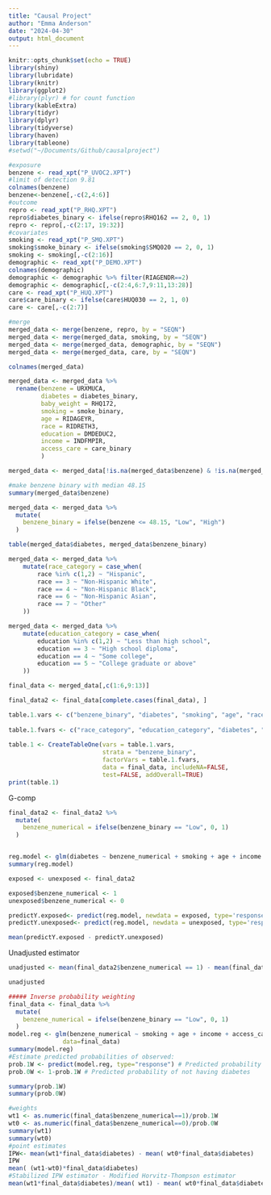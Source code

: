 ```yaml
---
title: "Causal Project"
author: "Emma Anderson"
date: "2024-04-30"
output: html_document
---
```


```r
knitr::opts_chunk$set(echo = TRUE)
library(shiny)
library(lubridate)
library(knitr)
library(ggplot2)
#library(plyr) # for count function
library(kableExtra)
library(tidyr)
library(dplyr)
library(tidyverse)
library(haven)
library(tableone)
#setwd("~/Documents/Github/causalproject")
```


```r
#exposure   
benzene <- read_xpt("P_UVOC2.XPT")
#limit of detection 9.81 
colnames(benzene)
benzene<-benzene[,-c(2,4:6)]
#outcome
repro <- read_xpt("P_RHQ.XPT")
repro$diabetes_binary <- ifelse(repro$RHQ162 == 2, 0, 1)
repro <- repro[,-c(2:17, 19:32)] 
#covariates
smoking <- read_xpt("P_SMQ.XPT")
smoking$smoke_binary <- ifelse(smoking$SMQ020 == 2, 0, 1)
smoking <- smoking[,-c(2:16)]
demographic <- read_xpt("P_DEMO.XPT")
colnames(demographic)
demographic <- demographic %>% filter(RIAGENDR==2)
demographic <- demographic[,-c(2:4,6:7,9:11,13:28)]
care <- read_xpt("P_HUQ.XPT")
care$care_binary <- ifelse(care$HUQ030 == 2, 1, 0)
care <- care[,-c(2:7)]
```

```r
#merge 
merged_data <- merge(benzene, repro, by = "SEQN")
merged_data <- merge(merged_data, smoking, by = "SEQN")
merged_data <- merge(merged_data, demographic, by = "SEQN")
merged_data <- merge(merged_data, care, by = "SEQN")

colnames(merged_data)

merged_data <- merged_data %>%
  rename(benzene = URXMUCA,
         diabetes = diabetes_binary, 
         baby_weight = RHQ172, 
         smoking = smoke_binary, 
         age = RIDAGEYR, 
         race = RIDRETH3, 
         education = DMDEDUC2, 
         income = INDFMPIR,
         access_care = care_binary
         )

merged_data <- merged_data[!is.na(merged_data$benzene) & !is.na(merged_data$diabetes), ]

#make benzene binary with median 48.15
summary(merged_data$benzene)

merged_data <- merged_data %>% 
  mutate(
    benzene_binary = ifelse(benzene <= 48.15, "Low", "High")
  )

table(merged_data$diabetes, merged_data$benzene_binary)


```

```r
merged_data <- merged_data %>% 
    mutate(race_category = case_when(
        race %in% c(1,2) ~ "Hispanic",
        race == 3 ~ "Non-Hispanic White",
        race == 4 ~ "Non-Hispanic Black",
        race == 6 ~ "Non-Hispanic Asian",
        race == 7 ~ "Other"
    ))

merged_data <- merged_data %>% 
    mutate(education_category = case_when(
        education %in% c(1,2) ~ "Less than high school",
        education == 3 ~ "High school diploma",
        education == 4 ~ "Some college",
        education == 5 ~ "College graduate or above"
    ))
```

```r
final_data <- merged_data[,c(1:6,9:13)]

final_data2 <- final_data[complete.cases(final_data), ]

```

```r
table.1.vars <- c("benzene_binary", "diabetes", "smoking", "age", "race_category", "education_category", "income", "access_care")
    
table.1.fvars <- c("race_category", "education_category", "diabetes", "smoking", "access_care")
    
table.1 <- CreateTableOne(vars = table.1.vars, 
                          strata = "benzene_binary",
                          factorVars = table.1.fvars,
                          data = final_data, includeNA=FALSE,
                          test=FALSE, addOverall=TRUE)
print(table.1)
```
G-comp
```r
final_data2 <- final_data2 %>% 
  mutate(
    benzene_numerical = ifelse(benzene_binary == "Low", 0, 1)
  )


reg.model <- glm(diabetes ~ benzene_numerical + smoking + age + income + access_care + race_category + education_category, family='binomial', data=final_data2)
summary(reg.model)
```

```r
exposed <- unexposed <- final_data2

exposed$benzene_numerical <- 1
unexposed$benzene_numerical <- 0

predictY.exposed<- predict(reg.model, newdata = exposed, type='response')
predictY.unexposed<- predict(reg.model, newdata = unexposed, type='response')

mean(predictY.exposed - predictY.unexposed)
```

Unadjusted estimator
```r
unadjusted <- mean(final_data2$benzene_numerical == 1) - mean(final_data2$benzene_numerical == 0)

unadjusted

```


```r
##### Inverse probability weighting
final_data <- final_data %>% 
  mutate(
    benzene_numerical = ifelse(benzene_binary == "Low", 0, 1)
  )
model.reg <- glm(benzene_numerical ~ smoking + age + income + access_care + race_category, family=binomial, 
               data=final_data) 
summary(model.reg)
#Estimate predicted probabilities of observed:
prob.1W <- predict(model.reg, type="response") # Predicted probability of observed
prob.0W <- 1-prob.1W # Predicted probability of not having diabetes 

summary(prob.1W)
summary(prob.0W)

#weights
wt1 <- as.numeric(final_data$benzene_numerical==1)/prob.1W
wt0 <- as.numeric(final_data$benzene_numerical==0)/prob.0W
summary(wt1)
summary(wt0)
#point estimates 
IPW<- mean(wt1*final_data$diabetes) - mean( wt0*final_data$diabetes)
IPW
mean( (wt1-wt0)*final_data$diabetes)
#Stabilized IPW estimator - Modified Horvitz-Thompson estimator
mean(wt1*final_data$diabetes)/mean( wt1) - mean( wt0*final_data$diabetes)/mean( wt0)
```

